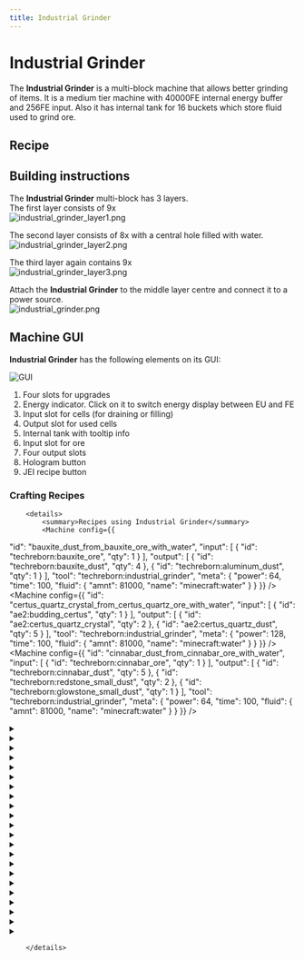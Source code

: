 ```yaml
---
title: Industrial Grinder
---
```


<ItemImage file="industrial_grinder" alt="Industrial Grinder" size="200" />

# Industrial Grinder

The **Industrial Grinder** is a multi-block machine that allows better grinding of items. It is a medium tier machine with 40000FE internal energy buffer and 256FE input. Also it has internal tank for 16 buckets which store fluid used to grind ore.

## Recipe

<CraftingTable recipe="input techreborn:industrial_electrolyzer techreborn:advanced_circuit techreborn:grinder input techreborn:diamond_grinding_head techreborn:diamond_grinding_head techreborn:diamond_grinding_head input techreborn:advanced_circuit techreborn:advanced_machine_block techreborn:advanced_circuit output techreborn:industrial_grinder"/>

## Building instructions

The **Industrial Grinder** multi-block has 3 layers.  
The first layer consists of 9x <McItem slug="techreborn:standard_machine_casing" inline={true}/>  
<img src="/img/blocks/industrial_grinder_layer1.png" alt="industrial_grinder_layer1.png"/>

The second layer consists of 8x <McItem slug="techreborn:advanced_machine_casing" inline={true}/> with a central hole filled with water.  
<img src="/img/blocks/industrial_grinder_layer2.png" alt="industrial_grinder_layer2.png"/>

The third layer again contains 9x <McItem slug="techreborn:standard_machine_casing" inline={true}/>  
<img src="/img/blocks/industrial_grinder_layer3.png" alt="industrial_grinder_layer3.png"/>

Attach the **Industrial Grinder** to the middle layer centre and connect it to a power source.  
<img src="/img/blocks/industrial_grinder.png" alt="industrial_grinder.png"/>

## Machine GUI

**Industrial Grinder** has the following elements on its GUI:

![GUI](/img/blocks/guiindustrialgrinder.png)

1. Four slots for upgrades  
2. Energy indicator. Click on it to switch energy display between EU and FE  
3. Input slot for cells (for draining or filling)  
4. Output slot for used cells  
5. Internal tank with tooltip info  
6. Input slot for ore  
7. Four output slots  
8. Hologram button  
9. JEI recipe button


### Crafting Recipes
		<details>
			<summary>Recipes using Industrial Grinder</summary>
			<Machine config={{
  "id": "bauxite_dust_from_bauxite_ore_with_water",
  "input": [
    {
      "id": "techreborn:bauxite_ore",
      "qty": 1
    }
  ],
  "output": [
    {
      "id": "techreborn:bauxite_dust",
      "qty": 4
    },
    {
      "id": "techreborn:aluminum_dust",
      "qty": 1
    }
  ],
  "tool": "techreborn:industrial_grinder",
  "meta": {
    "power": 64,
    "time": 100,
    "fluid": {
      "amnt": 81000,
      "name": "minecraft:water"
    }
  }
}} />
<Machine config={{
  "id": "certus_quartz_crystal_from_certus_quartz_ore_with_water",
  "input": [
    {
      "id": "ae2:budding_certus",
      "qty": 1
    }
  ],
  "output": [
    {
      "id": "ae2:certus_quartz_crystal",
      "qty": 2
    },
    {
      "id": "ae2:certus_quartz_dust",
      "qty": 5
    }
  ],
  "tool": "techreborn:industrial_grinder",
  "meta": {
    "power": 128,
    "time": 100,
    "fluid": {
      "amnt": 81000,
      "name": "minecraft:water"
    }
  }
}} />
<Machine config={{
  "id": "cinnabar_dust_from_cinnabar_ore_with_water",
  "input": [
    {
      "id": "techreborn:cinnabar_ore",
      "qty": 1
    }
  ],
  "output": [
    {
      "id": "techreborn:cinnabar_dust",
      "qty": 5
    },
    {
      "id": "techreborn:redstone_small_dust",
      "qty": 2
    },
    {
      "id": "techreborn:glowstone_small_dust",
      "qty": 1
    }
  ],
  "tool": "techreborn:industrial_grinder",
  "meta": {
    "power": 64,
    "time": 100,
    "fluid": {
      "amnt": 81000,
      "name": "minecraft:water"
    }
  }
}} />
<details>
				<summary><McItem slug="minecraft:coal" /></summary>
				<Machine config={{
  "id": "coal_from_coal_ore_with_mercury",
  "input": [
    {
      "id": "minecraft:coal_ore",
      "qty": 1
    }
  ],
  "output": [
    {
      "id": "minecraft:coal",
      "qty": 4
    }
  ],
  "tool": "techreborn:industrial_grinder",
  "meta": {
    "power": 64,
    "time": 100,
    "fluid": {
      "amnt": 81000,
      "name": "techreborn:mercury"
    }
  }
}} />
<Machine config={{
  "id": "coal_from_coal_ore_with_water",
  "input": [
    {
      "id": "minecraft:coal_ore",
      "qty": 1
    }
  ],
  "output": [
    {
      "id": "minecraft:coal",
      "qty": 3
    }
  ],
  "tool": "techreborn:industrial_grinder",
  "meta": {
    "power": 64,
    "time": 100,
    "fluid": {
      "amnt": 81000,
      "name": "minecraft:water"
    }
  }
}} />
				</details>
<details>
				<summary><McItem slug="techreborn:diamond_dust" /></summary>
				<Machine config={{
  "id": "diamond_dust_from_axe_with_mercury",
  "input": [
    {
      "id": "minecraft:diamond_axe",
      "qty": 1
    }
  ],
  "output": [
    {
      "id": "techreborn:diamond_dust",
      "qty": 1
    },
    {
      "id": "techreborn:diamond_small_dust",
      "qty": 3
    },
    {
      "id": "techreborn:saw_small_dust",
      "qty": 1
    }
  ],
  "tool": "techreborn:industrial_grinder",
  "meta": {
    "power": 128,
    "time": 140,
    "fluid": {
      "amnt": 40500,
      "name": "techreborn:mercury"
    }
  }
}} />
<Machine config={{
  "id": "diamond_dust_from_boots_with_mercury",
  "input": [
    {
      "id": "minecraft:diamond_boots",
      "qty": 1
    }
  ],
  "output": [
    {
      "id": "techreborn:diamond_dust",
      "qty": 3
    },
    {
      "id": "techreborn:diamond_small_dust",
      "qty": 1
    }
  ],
  "tool": "techreborn:industrial_grinder",
  "meta": {
    "power": 128,
    "time": 140,
    "fluid": {
      "amnt": 81000,
      "name": "techreborn:mercury"
    }
  }
}} />
<Machine config={{
  "id": "diamond_dust_from_boots_with_water",
  "input": [
    {
      "id": "minecraft:diamond_boots",
      "qty": 1
    }
  ],
  "output": [
    {
      "id": "techreborn:diamond_dust",
      "qty": 1
    },
    {
      "id": "techreborn:diamond_small_dust",
      "qty": 2
    }
  ],
  "tool": "techreborn:industrial_grinder",
  "meta": {
    "power": 128,
    "time": 140,
    "fluid": {
      "amnt": 81000,
      "name": "minecraft:water"
    }
  }
}} />
<Machine config={{
  "id": "diamond_dust_from_chestplate_with_mercury",
  "input": [
    {
      "id": "minecraft:diamond_chestplate",
      "qty": 1
    }
  ],
  "output": [
    {
      "id": "techreborn:diamond_dust",
      "qty": 6
    },
    {
      "id": "techreborn:diamond_small_dust",
      "qty": 1
    }
  ],
  "tool": "techreborn:industrial_grinder",
  "meta": {
    "power": 128,
    "time": 140,
    "fluid": {
      "amnt": 81000,
      "name": "techreborn:mercury"
    }
  }
}} />
<Machine config={{
  "id": "diamond_dust_from_chestplate_with_water",
  "input": [
    {
      "id": "minecraft:diamond_chestplate",
      "qty": 1
    }
  ],
  "output": [
    {
      "id": "techreborn:diamond_dust",
      "qty": 4
    },
    {
      "id": "techreborn:diamond_small_dust",
      "qty": 2
    }
  ],
  "tool": "techreborn:industrial_grinder",
  "meta": {
    "power": 128,
    "time": 140,
    "fluid": {
      "amnt": 81000,
      "name": "minecraft:water"
    }
  }
}} />
<Machine config={{
  "id": "diamond_dust_from_heart_of_the_sea_with_mercury",
  "input": [
    {
      "id": "minecraft:heart_of_the_sea",
      "qty": 1
    }
  ],
  "output": [
    {
      "id": "techreborn:diamond_dust",
      "qty": 2
    },
    {
      "id": "techreborn:titanium_dust",
      "qty": 2
    },
    {
      "id": "techreborn:platinum_dust",
      "qty": 1
    },
    {
      "id": "techreborn:raw_iridium",
      "qty": 1
    }
  ],
  "tool": "techreborn:industrial_grinder",
  "meta": {
    "power": 64,
    "time": 100,
    "fluid": {
      "amnt": 81000,
      "name": "techreborn:mercury"
    }
  }
}} />
<Machine config={{
  "id": "diamond_dust_from_helmet_with_mercury",
  "input": [
    {
      "id": "minecraft:diamond_helmet",
      "qty": 1
    }
  ],
  "output": [
    {
      "id": "techreborn:diamond_dust",
      "qty": 4
    },
    {
      "id": "techreborn:diamond_small_dust",
      "qty": 1
    }
  ],
  "tool": "techreborn:industrial_grinder",
  "meta": {
    "power": 128,
    "time": 140,
    "fluid": {
      "amnt": 81000,
      "name": "techreborn:mercury"
    }
  }
}} />
<Machine config={{
  "id": "diamond_dust_from_helmet_with_water",
  "input": [
    {
      "id": "minecraft:diamond_helmet",
      "qty": 1
    }
  ],
  "output": [
    {
      "id": "techreborn:diamond_dust",
      "qty": 2
    },
    {
      "id": "techreborn:diamond_small_dust",
      "qty": 2
    }
  ],
  "tool": "techreborn:industrial_grinder",
  "meta": {
    "power": 128,
    "time": 140,
    "fluid": {
      "amnt": 81000,
      "name": "minecraft:water"
    }
  }
}} />
<Machine config={{
  "id": "diamond_dust_from_hoe_with_mercury",
  "input": [
    {
      "id": "minecraft:diamond_hoe",
      "qty": 1
    }
  ],
  "output": [
    {
      "id": "techreborn:diamond_dust",
      "qty": 1
    },
    {
      "id": "techreborn:diamond_small_dust",
      "qty": 1
    },
    {
      "id": "techreborn:saw_small_dust",
      "qty": 1
    }
  ],
  "tool": "techreborn:industrial_grinder",
  "meta": {
    "power": 128,
    "time": 140,
    "fluid": {
      "amnt": 40500,
      "name": "techreborn:mercury"
    }
  }
}} />
<Machine config={{
  "id": "diamond_dust_from_horse_armor_with_mercury",
  "input": [
    {
      "id": "minecraft:diamond_horse_armor",
      "qty": 1
    }
  ],
  "output": [
    {
      "id": "techreborn:diamond_dust",
      "qty": 5
    },
    {
      "id": "techreborn:diamond_small_dust",
      "qty": 1
    }
  ],
  "tool": "techreborn:industrial_grinder",
  "meta": {
    "power": 128,
    "time": 140,
    "fluid": {
      "amnt": 81000,
      "name": "techreborn:mercury"
    }
  }
}} />
<Machine config={{
  "id": "diamond_dust_from_horse_armor_with_water",
  "input": [
    {
      "id": "minecraft:diamond_horse_armor",
      "qty": 1
    }
  ],
  "output": [
    {
      "id": "techreborn:diamond_dust",
      "qty": 3
    },
    {
      "id": "techreborn:diamond_small_dust",
      "qty": 2
    }
  ],
  "tool": "techreborn:industrial_grinder",
  "meta": {
    "power": 128,
    "time": 140,
    "fluid": {
      "amnt": 81000,
      "name": "minecraft:water"
    }
  }
}} />
<Machine config={{
  "id": "diamond_dust_from_leggings_with_mercury",
  "input": [
    {
      "id": "minecraft:diamond_leggings",
      "qty": 1
    }
  ],
  "output": [
    {
      "id": "techreborn:diamond_dust",
      "qty": 5
    },
    {
      "id": "techreborn:diamond_small_dust",
      "qty": 1
    }
  ],
  "tool": "techreborn:industrial_grinder",
  "meta": {
    "power": 128,
    "time": 140,
    "fluid": {
      "amnt": 81000,
      "name": "techreborn:mercury"
    }
  }
}} />
<Machine config={{
  "id": "diamond_dust_from_leggings_with_water",
  "input": [
    {
      "id": "minecraft:diamond_leggings",
      "qty": 1
    }
  ],
  "output": [
    {
      "id": "techreborn:diamond_dust",
      "qty": 3
    },
    {
      "id": "techreborn:diamond_small_dust",
      "qty": 2
    }
  ],
  "tool": "techreborn:industrial_grinder",
  "meta": {
    "power": 128,
    "time": 140,
    "fluid": {
      "amnt": 81000,
      "name": "minecraft:water"
    }
  }
}} />
<Machine config={{
  "id": "diamond_dust_from_pickaxe_with_mercury",
  "input": [
    {
      "id": "minecraft:diamond_pickaxe",
      "qty": 1
    }
  ],
  "output": [
    {
      "id": "techreborn:diamond_dust",
      "qty": 1
    },
    {
      "id": "techreborn:diamond_small_dust",
      "qty": 3
    },
    {
      "id": "techreborn:saw_small_dust",
      "qty": 1
    }
  ],
  "tool": "techreborn:industrial_grinder",
  "meta": {
    "power": 128,
    "time": 140,
    "fluid": {
      "amnt": 40500,
      "name": "techreborn:mercury"
    }
  }
}} />
<Machine config={{
  "id": "diamond_dust_from_smithing_template_with_mercury",
  "input": [
    {
      "id": "techreborn:trim_templates",
      "qty": 1
    }
  ],
  "output": [
    {
      "id": "techreborn:diamond_dust",
      "qty": 3
    },
    {
      "id": "techreborn:diamond_small_dust",
      "qty": 2
    }
  ],
  "tool": "techreborn:industrial_grinder",
  "meta": {
    "power": 128,
    "time": 140,
    "fluid": {
      "amnt": 81000,
      "name": "techreborn:mercury"
    }
  }
}} />
<Machine config={{
  "id": "diamond_dust_from_smithing_template_with_water",
  "input": [
    {
      "id": "techreborn:trim_templates",
      "qty": 1
    }
  ],
  "output": [
    {
      "id": "techreborn:diamond_dust",
      "qty": 2
    },
    {
      "id": "techreborn:diamond_small_dust",
      "qty": 3
    }
  ],
  "tool": "techreborn:industrial_grinder",
  "meta": {
    "power": 128,
    "time": 140,
    "fluid": {
      "amnt": 81000,
      "name": "minecraft:water"
    }
  }
}} />
<Machine config={{
  "id": "diamond_dust_from_sword_with_mercury",
  "input": [
    {
      "id": "minecraft:diamond_sword",
      "qty": 1
    }
  ],
  "output": [
    {
      "id": "techreborn:diamond_dust",
      "qty": 1
    },
    {
      "id": "techreborn:diamond_small_dust",
      "qty": 1
    },
    {
      "id": "techreborn:saw_small_dust",
      "qty": 1
    }
  ],
  "tool": "techreborn:industrial_grinder",
  "meta": {
    "power": 128,
    "time": 140,
    "fluid": {
      "amnt": 40500,
      "name": "techreborn:mercury"
    }
  }
}} />
<Machine config={{
  "id": "diamond_dust_from_trim_template_with_mercury",
  "input": [
    {
      "id": "techreborn:template_template",
      "qty": 1
    }
  ],
  "output": [
    {
      "id": "techreborn:diamond_dust",
      "qty": 3
    },
    {
      "id": "techreborn:diamond_small_dust",
      "qty": 2
    }
  ],
  "tool": "techreborn:industrial_grinder",
  "meta": {
    "power": 128,
    "time": 140,
    "fluid": {
      "amnt": 81000,
      "name": "techreborn:mercury"
    }
  }
}} />
<Machine config={{
  "id": "diamond_dust_from_trim_template_with_water",
  "input": [
    {
      "id": "techreborn:template_template",
      "qty": 1
    }
  ],
  "output": [
    {
      "id": "techreborn:diamond_dust",
      "qty": 2
    },
    {
      "id": "techreborn:diamond_small_dust",
      "qty": 3
    }
  ],
  "tool": "techreborn:industrial_grinder",
  "meta": {
    "power": 128,
    "time": 140,
    "fluid": {
      "amnt": 81000,
      "name": "minecraft:water"
    }
  }
}} />
				</details>
<details>
				<summary><McItem slug="minecraft:diamond" /></summary>
				<Machine config={{
  "id": "diamond_from_diamond_ore_with_mercury",
  "input": [
    {
      "id": "minecraft:diamond_ore",
      "qty": 1
    }
  ],
  "output": [
    {
      "id": "minecraft:diamond",
      "qty": 2
    },
    {
      "id": "techreborn:diamond_small_dust",
      "qty": 3
    }
  ],
  "tool": "techreborn:industrial_grinder",
  "meta": {
    "power": 64,
    "time": 100,
    "fluid": {
      "amnt": 81000,
      "name": "techreborn:mercury"
    }
  }
}} />
<Machine config={{
  "id": "diamond_from_diamond_ore_with_water",
  "input": [
    {
      "id": "minecraft:diamond_ore",
      "qty": 1
    }
  ],
  "output": [
    {
      "id": "minecraft:diamond",
      "qty": 1
    },
    {
      "id": "techreborn:diamond_small_dust",
      "qty": 6
    },
    {
      "id": "techreborn:coal_dust",
      "qty": 1
    }
  ],
  "tool": "techreborn:industrial_grinder",
  "meta": {
    "power": 64,
    "time": 100,
    "fluid": {
      "amnt": 81000,
      "name": "minecraft:water"
    }
  }
}} />
				</details>
<details>
				<summary><McItem slug="techreborn:diamond_small_dust" /></summary>
				<Machine config={{
  "id": "diamond_small_dust_from_axe_with_water",
  "input": [
    {
      "id": "minecraft:diamond_axe",
      "qty": 1
    }
  ],
  "output": [
    {
      "id": "techreborn:diamond_small_dust",
      "qty": 3
    },
    {
      "id": "techreborn:saw_small_dust",
      "qty": 1
    }
  ],
  "tool": "techreborn:industrial_grinder",
  "meta": {
    "power": 128,
    "time": 140,
    "fluid": {
      "amnt": 40500,
      "name": "minecraft:water"
    }
  }
}} />
<Machine config={{
  "id": "diamond_small_dust_from_heart_of_the_sea_with_water",
  "input": [
    {
      "id": "minecraft:heart_of_the_sea",
      "qty": 1
    }
  ],
  "output": [
    {
      "id": "techreborn:diamond_small_dust",
      "qty": 3
    },
    {
      "id": "techreborn:titanium_small_dust",
      "qty": 3
    },
    {
      "id": "techreborn:platinum_small_dust",
      "qty": 2
    },
    {
      "id": "techreborn:iridium_nugget",
      "qty": 3
    }
  ],
  "tool": "techreborn:industrial_grinder",
  "meta": {
    "power": 64,
    "time": 100,
    "fluid": {
      "amnt": 81000,
      "name": "minecraft:water"
    }
  }
}} />
<Machine config={{
  "id": "diamond_small_dust_from_hoe_with_water",
  "input": [
    {
      "id": "minecraft:diamond_hoe",
      "qty": 1
    }
  ],
  "output": [
    {
      "id": "techreborn:diamond_small_dust",
      "qty": 2
    },
    {
      "id": "techreborn:saw_small_dust",
      "qty": 1
    }
  ],
  "tool": "techreborn:industrial_grinder",
  "meta": {
    "power": 128,
    "time": 140,
    "fluid": {
      "amnt": 40500,
      "name": "minecraft:water"
    }
  }
}} />
<Machine config={{
  "id": "diamond_small_dust_from_pickaxe_with_water",
  "input": [
    {
      "id": "minecraft:diamond_pickaxe",
      "qty": 1
    }
  ],
  "output": [
    {
      "id": "techreborn:diamond_small_dust",
      "qty": 3
    },
    {
      "id": "techreborn:saw_small_dust",
      "qty": 1
    }
  ],
  "tool": "techreborn:industrial_grinder",
  "meta": {
    "power": 128,
    "time": 140,
    "fluid": {
      "amnt": 40500,
      "name": "minecraft:water"
    }
  }
}} />
<Machine config={{
  "id": "diamond_small_dust_from_shovel_with_mercury",
  "input": [
    {
      "id": "minecraft:diamond_shovel",
      "qty": 1
    }
  ],
  "output": [
    {
      "id": "techreborn:diamond_small_dust",
      "qty": 2
    },
    {
      "id": "techreborn:saw_small_dust",
      "qty": 1
    }
  ],
  "tool": "techreborn:industrial_grinder",
  "meta": {
    "power": 128,
    "time": 140,
    "fluid": {
      "amnt": 40500,
      "name": "techreborn:mercury"
    }
  }
}} />
<Machine config={{
  "id": "diamond_small_dust_from_shovel_with_water",
  "input": [
    {
      "id": "minecraft:diamond_shovel",
      "qty": 1
    }
  ],
  "output": [
    {
      "id": "techreborn:diamond_small_dust",
      "qty": 1
    },
    {
      "id": "techreborn:saw_small_dust",
      "qty": 1
    }
  ],
  "tool": "techreborn:industrial_grinder",
  "meta": {
    "power": 128,
    "time": 140,
    "fluid": {
      "amnt": 40500,
      "name": "minecraft:water"
    }
  }
}} />
<Machine config={{
  "id": "diamond_small_dust_from_sword_with_water",
  "input": [
    {
      "id": "minecraft:diamond_sword",
      "qty": 1
    }
  ],
  "output": [
    {
      "id": "techreborn:diamond_small_dust",
      "qty": 2
    },
    {
      "id": "techreborn:saw_small_dust",
      "qty": 1
    }
  ],
  "tool": "techreborn:industrial_grinder",
  "meta": {
    "power": 128,
    "time": 140,
    "fluid": {
      "amnt": 40500,
      "name": "minecraft:water"
    }
  }
}} />
				</details>
<details>
				<summary><McItem slug="minecraft:emerald" /></summary>
				<Machine config={{
  "id": "emerald_from_emerald_ore_with_mercury",
  "input": [
    {
      "id": "minecraft:emerald_ore",
      "qty": 1
    }
  ],
  "output": [
    {
      "id": "minecraft:emerald",
      "qty": 2
    },
    {
      "id": "techreborn:emerald_small_dust",
      "qty": 3
    }
  ],
  "tool": "techreborn:industrial_grinder",
  "meta": {
    "power": 64,
    "time": 100,
    "fluid": {
      "amnt": 81000,
      "name": "techreborn:mercury"
    }
  }
}} />
<Machine config={{
  "id": "emerald_from_emerald_ore_with_water",
  "input": [
    {
      "id": "minecraft:emerald_ore",
      "qty": 1
    }
  ],
  "output": [
    {
      "id": "minecraft:emerald",
      "qty": 1
    },
    {
      "id": "techreborn:emerald_small_dust",
      "qty": 6
    }
  ],
  "tool": "techreborn:industrial_grinder",
  "meta": {
    "power": 64,
    "time": 100,
    "fluid": {
      "amnt": 81000,
      "name": "minecraft:water"
    }
  }
}} />
				</details>
<details>
				<summary><McItem slug="techreborn:endstone_dust" /></summary>
				<Machine config={{
  "id": "endstone_dust_from_end_stone_bricks_with_water",
  "input": [
    {
      "id": "minecraft:end_stone_bricks",
      "qty": 1
    }
  ],
  "output": [
    {
      "id": "techreborn:endstone_dust",
      "qty": 4
    }
  ],
  "tool": "techreborn:industrial_grinder",
  "meta": {
    "power": 64,
    "time": 100,
    "fluid": {
      "amnt": 81000,
      "name": "minecraft:water"
    }
  }
}} />
<Machine config={{
  "id": "endstone_dust_from_end_stone_with_water",
  "input": [
    {
      "id": "minecraft:end_stone",
      "qty": 1
    }
  ],
  "output": [
    {
      "id": "techreborn:endstone_dust",
      "qty": 2
    }
  ],
  "tool": "techreborn:industrial_grinder",
  "meta": {
    "power": 64,
    "time": 100,
    "fluid": {
      "amnt": 81000,
      "name": "minecraft:water"
    }
  }
}} />
				</details>
<details>
				<summary><McItem slug="techreborn:galena_dust" /></summary>
				<Machine config={{
  "id": "galena_dust_from_galena_ore_with_mercury",
  "input": [
    {
      "id": "techreborn:galena_ore",
      "qty": 1
    }
  ],
  "output": [
    {
      "id": "techreborn:galena_dust",
      "qty": 2
    },
    {
      "id": "techreborn:sulfur_dust",
      "qty": 1
    },
    {
      "id": "techreborn:raw_silver",
      "qty": 1
    }
  ],
  "tool": "techreborn:industrial_grinder",
  "meta": {
    "power": 64,
    "time": 100,
    "fluid": {
      "amnt": 81000,
      "name": "techreborn:mercury"
    }
  }
}} />
<Machine config={{
  "id": "galena_dust_from_galena_ore_with_water",
  "input": [
    {
      "id": "techreborn:galena_ore",
      "qty": 1
    }
  ],
  "output": [
    {
      "id": "techreborn:galena_dust",
      "qty": 2
    },
    {
      "id": "techreborn:sulfur_dust",
      "qty": 1
    }
  ],
  "tool": "techreborn:industrial_grinder",
  "meta": {
    "power": 64,
    "time": 100,
    "fluid": {
      "amnt": 81000,
      "name": "minecraft:water"
    }
  }
}} />
				</details>
<Machine config={{
  "id": "lapis_lazuli_from_lapis_ore_with_water",
  "input": [
    {
      "id": "minecraft:block_of_lapis_lazuli",
      "qty": 1
    }
  ],
  "output": [
    {
      "id": "minecraft:lapis_lazuli",
      "qty": 12
    },
    {
      "id": "techreborn:lazurite_dust",
      "qty": 3
    }
  ],
  "tool": "techreborn:industrial_grinder",
  "meta": {
    "power": 64,
    "time": 100,
    "fluid": {
      "amnt": 81000,
      "name": "minecraft:water"
    }
  }
}} />
<Machine config={{
  "id": "netherite_nugget_from_netherite_ingot_with_lava",
  "input": [
    {
      "id": "minecraft:netherite_ingot",
      "qty": 1
    }
  ],
  "output": [
    {
      "id": "techreborn:netherite_nugget",
      "qty": 9
    }
  ],
  "tool": "techreborn:industrial_grinder",
  "meta": {
    "power": 64,
    "time": 100,
    "fluid": {
      "amnt": 81000,
      "name": "minecraft:lava"
    }
  }
}} />
<details>
				<summary><McItem slug="minecraft:netherite_scrap" /></summary>
				<Machine config={{
  "id": "netherite_scrap_from_ancient_debris_with_mercury",
  "input": [
    {
      "id": "minecraft:ancient_debris",
      "qty": 1
    }
  ],
  "output": [
    {
      "id": "minecraft:netherite_scrap",
      "qty": 3
    },
    {
      "id": "minecraft:gold_nugget",
      "qty": 3
    }
  ],
  "tool": "techreborn:industrial_grinder",
  "meta": {
    "power": 64,
    "time": 100,
    "fluid": {
      "amnt": 81000,
      "name": "techreborn:mercury"
    }
  }
}} />
<Machine config={{
  "id": "netherite_scrap_from_ancient_debris_with_water",
  "input": [
    {
      "id": "minecraft:ancient_debris",
      "qty": 1
    }
  ],
  "output": [
    {
      "id": "minecraft:netherite_scrap",
      "qty": 2
    },
    {
      "id": "minecraft:gold_nugget",
      "qty": 5
    }
  ],
  "tool": "techreborn:industrial_grinder",
  "meta": {
    "power": 64,
    "time": 100,
    "fluid": {
      "amnt": 81000,
      "name": "minecraft:water"
    }
  }
}} />
				</details>
<details>
				<summary><McItem slug="techreborn:netherrack_dust" /></summary>
				<Machine config={{
  "id": "netherrack_dust_from_netherrack_with_mercury",
  "input": [
    {
      "id": "minecraft:netherrack",
      "qty": 8
    }
  ],
  "output": [
    {
      "id": "techreborn:netherrack_dust",
      "qty": 8
    },
    {
      "id": "minecraft:gold_nugget",
      "qty": 1
    }
  ],
  "tool": "techreborn:industrial_grinder",
  "meta": {
    "power": 64,
    "time": 100,
    "fluid": {
      "amnt": 81000,
      "name": "techreborn:mercury"
    }
  }
}} />
<Machine config={{
  "id": "netherrack_dust_from_netherrack_with_water",
  "input": [
    {
      "id": "minecraft:netherrack",
      "qty": 16
    }
  ],
  "output": [
    {
      "id": "techreborn:netherrack_dust",
      "qty": 16
    },
    {
      "id": "minecraft:gold_nugget",
      "qty": 1
    }
  ],
  "tool": "techreborn:industrial_grinder",
  "meta": {
    "power": 64,
    "time": 100,
    "fluid": {
      "amnt": 81000,
      "name": "minecraft:water"
    }
  }
}} />
				</details>
<details>
				<summary><McItem slug="techreborn:obsidian_dust" /></summary>
				<Machine config={{
  "id": "obsidian_dust_from_ender_chest_with_mercury",
  "input": [
    {
      "id": "minecraft:ender_chest",
      "qty": 1
    }
  ],
  "output": [
    {
      "id": "techreborn:obsidian_dust",
      "qty": 7
    },
    {
      "id": "techreborn:ender_eye_dust",
      "qty": 1
    }
  ],
  "tool": "techreborn:industrial_grinder",
  "meta": {
    "power": 64,
    "time": 100,
    "fluid": {
      "amnt": 81000,
      "name": "techreborn:mercury"
    }
  }
}} />
<Machine config={{
  "id": "obsidian_dust_from_ender_chest_with_water",
  "input": [
    {
      "id": "minecraft:ender_chest",
      "qty": 1
    }
  ],
  "output": [
    {
      "id": "techreborn:obsidian_dust",
      "qty": 4
    },
    {
      "id": "techreborn:ender_eye_small_dust",
      "qty": 2
    }
  ],
  "tool": "techreborn:industrial_grinder",
  "meta": {
    "power": 64,
    "time": 100,
    "fluid": {
      "amnt": 81000,
      "name": "minecraft:water"
    }
  }
}} />
<Machine config={{
  "id": "obsidian_dust_from_magma_block_with_water",
  "input": [
    {
      "id": "minecraft:magma_block",
      "qty": 5
    }
  ],
  "output": [
    {
      "id": "techreborn:obsidian_dust",
      "qty": 4
    },
    {
      "id": "minecraft:magma_cream",
      "qty": 1
    }
  ],
  "tool": "techreborn:industrial_grinder",
  "meta": {
    "power": 64,
    "time": 250,
    "fluid": {
      "amnt": 162000,
      "name": "minecraft:water"
    }
  }
}} />
				</details>
<details>
				<summary><McItem slug="techreborn:peridot_dust" /></summary>
				<Machine config={{
  "id": "peridot_dust_from_axe_with_mercury",
  "input": [
    {
      "id": "techreborn:peridot_axe",
      "qty": 1
    }
  ],
  "output": [
    {
      "id": "techreborn:peridot_dust",
      "qty": 1
    },
    {
      "id": "techreborn:peridot_small_dust",
      "qty": 3
    },
    {
      "id": "techreborn:saw_small_dust",
      "qty": 1
    }
  ],
  "tool": "techreborn:industrial_grinder",
  "meta": {
    "power": 128,
    "time": 140,
    "fluid": {
      "amnt": 40500,
      "name": "techreborn:mercury"
    }
  }
}} />
<Machine config={{
  "id": "peridot_dust_from_boots_with_mercury",
  "input": [
    {
      "id": "techreborn:peridot_boots",
      "qty": 1
    }
  ],
  "output": [
    {
      "id": "techreborn:peridot_dust",
      "qty": 3
    },
    {
      "id": "techreborn:peridot_small_dust",
      "qty": 1
    }
  ],
  "tool": "techreborn:industrial_grinder",
  "meta": {
    "power": 128,
    "time": 140,
    "fluid": {
      "amnt": 81000,
      "name": "techreborn:mercury"
    }
  }
}} />
<Machine config={{
  "id": "peridot_dust_from_boots_with_water",
  "input": [
    {
      "id": "techreborn:peridot_boots",
      "qty": 1
    }
  ],
  "output": [
    {
      "id": "techreborn:peridot_dust",
      "qty": 1
    },
    {
      "id": "techreborn:peridot_small_dust",
      "qty": 2
    }
  ],
  "tool": "techreborn:industrial_grinder",
  "meta": {
    "power": 128,
    "time": 140,
    "fluid": {
      "amnt": 81000,
      "name": "minecraft:water"
    }
  }
}} />
<Machine config={{
  "id": "peridot_dust_from_chestplate_with_mercury",
  "input": [
    {
      "id": "techreborn:peridot_chestplate",
      "qty": 1
    }
  ],
  "output": [
    {
      "id": "techreborn:peridot_dust",
      "qty": 6
    },
    {
      "id": "techreborn:peridot_small_dust",
      "qty": 1
    }
  ],
  "tool": "techreborn:industrial_grinder",
  "meta": {
    "power": 128,
    "time": 140,
    "fluid": {
      "amnt": 81000,
      "name": "techreborn:mercury"
    }
  }
}} />
<Machine config={{
  "id": "peridot_dust_from_chestplate_with_water",
  "input": [
    {
      "id": "techreborn:peridot_chestplate",
      "qty": 1
    }
  ],
  "output": [
    {
      "id": "techreborn:peridot_dust",
      "qty": 4
    },
    {
      "id": "techreborn:peridot_small_dust",
      "qty": 2
    }
  ],
  "tool": "techreborn:industrial_grinder",
  "meta": {
    "power": 128,
    "time": 140,
    "fluid": {
      "amnt": 81000,
      "name": "minecraft:water"
    }
  }
}} />
<Machine config={{
  "id": "peridot_dust_from_helmet_with_mercury",
  "input": [
    {
      "id": "techreborn:peridot_helmet",
      "qty": 1
    }
  ],
  "output": [
    {
      "id": "techreborn:peridot_dust",
      "qty": 4
    },
    {
      "id": "techreborn:peridot_small_dust",
      "qty": 1
    }
  ],
  "tool": "techreborn:industrial_grinder",
  "meta": {
    "power": 128,
    "time": 140,
    "fluid": {
      "amnt": 81000,
      "name": "techreborn:mercury"
    }
  }
}} />
<Machine config={{
  "id": "peridot_dust_from_helmet_with_water",
  "input": [
    {
      "id": "techreborn:peridot_helmet",
      "qty": 1
    }
  ],
  "output": [
    {
      "id": "techreborn:peridot_dust",
      "qty": 2
    },
    {
      "id": "techreborn:peridot_small_dust",
      "qty": 2
    }
  ],
  "tool": "techreborn:industrial_grinder",
  "meta": {
    "power": 128,
    "time": 140,
    "fluid": {
      "amnt": 81000,
      "name": "minecraft:water"
    }
  }
}} />
<Machine config={{
  "id": "peridot_dust_from_hoe_with_mercury",
  "input": [
    {
      "id": "techreborn:peridot_hoe",
      "qty": 1
    }
  ],
  "output": [
    {
      "id": "techreborn:peridot_dust",
      "qty": 1
    },
    {
      "id": "techreborn:peridot_small_dust",
      "qty": 1
    },
    {
      "id": "techreborn:saw_small_dust",
      "qty": 1
    }
  ],
  "tool": "techreborn:industrial_grinder",
  "meta": {
    "power": 128,
    "time": 140,
    "fluid": {
      "amnt": 40500,
      "name": "techreborn:mercury"
    }
  }
}} />
<Machine config={{
  "id": "peridot_dust_from_leggings_with_mercury",
  "input": [
    {
      "id": "techreborn:peridot_leggings",
      "qty": 1
    }
  ],
  "output": [
    {
      "id": "techreborn:peridot_dust",
      "qty": 5
    },
    {
      "id": "techreborn:peridot_small_dust",
      "qty": 1
    }
  ],
  "tool": "techreborn:industrial_grinder",
  "meta": {
    "power": 128,
    "time": 140,
    "fluid": {
      "amnt": 81000,
      "name": "techreborn:mercury"
    }
  }
}} />
<Machine config={{
  "id": "peridot_dust_from_leggings_with_water",
  "input": [
    {
      "id": "techreborn:peridot_leggings",
      "qty": 1
    }
  ],
  "output": [
    {
      "id": "techreborn:peridot_dust",
      "qty": 3
    },
    {
      "id": "techreborn:peridot_small_dust",
      "qty": 2
    }
  ],
  "tool": "techreborn:industrial_grinder",
  "meta": {
    "power": 128,
    "time": 140,
    "fluid": {
      "amnt": 81000,
      "name": "minecraft:water"
    }
  }
}} />
<Machine config={{
  "id": "peridot_dust_from_pickaxe_with_mercury",
  "input": [
    {
      "id": "techreborn:peridot_pickaxe",
      "qty": 1
    }
  ],
  "output": [
    {
      "id": "techreborn:peridot_dust",
      "qty": 1
    },
    {
      "id": "techreborn:peridot_small_dust",
      "qty": 3
    },
    {
      "id": "techreborn:saw_small_dust",
      "qty": 1
    }
  ],
  "tool": "techreborn:industrial_grinder",
  "meta": {
    "power": 128,
    "time": 140,
    "fluid": {
      "amnt": 40500,
      "name": "techreborn:mercury"
    }
  }
}} />
<Machine config={{
  "id": "peridot_dust_from_sword_with_mercury",
  "input": [
    {
      "id": "techreborn:peridot_sword",
      "qty": 1
    }
  ],
  "output": [
    {
      "id": "techreborn:peridot_dust",
      "qty": 1
    },
    {
      "id": "techreborn:peridot_small_dust",
      "qty": 1
    },
    {
      "id": "techreborn:saw_small_dust",
      "qty": 1
    }
  ],
  "tool": "techreborn:industrial_grinder",
  "meta": {
    "power": 128,
    "time": 140,
    "fluid": {
      "amnt": 40500,
      "name": "techreborn:mercury"
    }
  }
}} />
				</details>
<Machine config={{
  "id": "peridot_gem_from_peridot_ore_with_water",
  "input": [
    {
      "id": "techreborn:peridot_ore",
      "qty": 1
    }
  ],
  "output": [
    {
      "id": "techreborn:peridot_gem",
      "qty": 1
    },
    {
      "id": "techreborn:peridot_small_dust",
      "qty": 6
    },
    {
      "id": "techreborn:emerald_small_dust",
      "qty": 2
    }
  ],
  "tool": "techreborn:industrial_grinder",
  "meta": {
    "power": 64,
    "time": 100,
    "fluid": {
      "amnt": 81000,
      "name": "minecraft:water"
    }
  }
}} />
<details>
				<summary><McItem slug="techreborn:peridot_small_dust" /></summary>
				<Machine config={{
  "id": "peridot_small_dust_from_axe_with_water",
  "input": [
    {
      "id": "techreborn:peridot_axe",
      "qty": 1
    }
  ],
  "output": [
    {
      "id": "techreborn:peridot_small_dust",
      "qty": 3
    },
    {
      "id": "techreborn:saw_small_dust",
      "qty": 1
    }
  ],
  "tool": "techreborn:industrial_grinder",
  "meta": {
    "power": 128,
    "time": 140,
    "fluid": {
      "amnt": 40500,
      "name": "minecraft:water"
    }
  }
}} />
<Machine config={{
  "id": "peridot_small_dust_from_hoe_with_water",
  "input": [
    {
      "id": "techreborn:peridot_hoe",
      "qty": 1
    }
  ],
  "output": [
    {
      "id": "techreborn:peridot_small_dust",
      "qty": 2
    },
    {
      "id": "techreborn:saw_small_dust",
      "qty": 1
    }
  ],
  "tool": "techreborn:industrial_grinder",
  "meta": {
    "power": 128,
    "time": 140,
    "fluid": {
      "amnt": 40500,
      "name": "minecraft:water"
    }
  }
}} />
<Machine config={{
  "id": "peridot_small_dust_from_pickaxe_with_water",
  "input": [
    {
      "id": "techreborn:peridot_pickaxe",
      "qty": 1
    }
  ],
  "output": [
    {
      "id": "techreborn:peridot_small_dust",
      "qty": 3
    },
    {
      "id": "techreborn:saw_small_dust",
      "qty": 1
    }
  ],
  "tool": "techreborn:industrial_grinder",
  "meta": {
    "power": 128,
    "time": 140,
    "fluid": {
      "amnt": 40500,
      "name": "minecraft:water"
    }
  }
}} />
<Machine config={{
  "id": "peridot_small_dust_from_shovel_with_mercury",
  "input": [
    {
      "id": "techreborn:peridot_spade",
      "qty": 1
    }
  ],
  "output": [
    {
      "id": "techreborn:peridot_small_dust",
      "qty": 2
    },
    {
      "id": "techreborn:saw_small_dust",
      "qty": 1
    }
  ],
  "tool": "techreborn:industrial_grinder",
  "meta": {
    "power": 128,
    "time": 140,
    "fluid": {
      "amnt": 40500,
      "name": "techreborn:mercury"
    }
  }
}} />
<Machine config={{
  "id": "peridot_small_dust_from_shovel_with_water",
  "input": [
    {
      "id": "techreborn:peridot_spade",
      "qty": 1
    }
  ],
  "output": [
    {
      "id": "techreborn:peridot_small_dust",
      "qty": 1
    },
    {
      "id": "techreborn:saw_small_dust",
      "qty": 1
    }
  ],
  "tool": "techreborn:industrial_grinder",
  "meta": {
    "power": 128,
    "time": 140,
    "fluid": {
      "amnt": 40500,
      "name": "minecraft:water"
    }
  }
}} />
<Machine config={{
  "id": "peridot_small_dust_from_sword_with_water",
  "input": [
    {
      "id": "techreborn:peridot_sword",
      "qty": 1
    }
  ],
  "output": [
    {
      "id": "techreborn:peridot_small_dust",
      "qty": 2
    },
    {
      "id": "techreborn:saw_small_dust",
      "qty": 1
    }
  ],
  "tool": "techreborn:industrial_grinder",
  "meta": {
    "power": 128,
    "time": 140,
    "fluid": {
      "amnt": 40500,
      "name": "minecraft:water"
    }
  }
}} />
				</details>
<details>
				<summary><McItem slug="techreborn:platinum_dust" /></summary>
				<Machine config={{
  "id": "platinum_dust_from_sheldonite_ore_with_mercury",
  "input": [
    {
      "id": "techreborn:sheldonite_ore",
      "qty": 1
    }
  ],
  "output": [
    {
      "id": "techreborn:platinum_dust",
      "qty": 3
    },
    {
      "id": "techreborn:nickel_dust",
      "qty": 1
    },
    {
      "id": "techreborn:iridium_nugget",
      "qty": 2
    }
  ],
  "tool": "techreborn:industrial_grinder",
  "meta": {
    "power": 64,
    "time": 100,
    "fluid": {
      "amnt": 81000,
      "name": "techreborn:mercury"
    }
  }
}} />
<Machine config={{
  "id": "platinum_dust_from_sheldonite_ore_with_water",
  "input": [
    {
      "id": "techreborn:sheldonite_ore",
      "qty": 1
    }
  ],
  "output": [
    {
      "id": "techreborn:platinum_dust",
      "qty": 2
    },
    {
      "id": "techreborn:nickel_dust",
      "qty": 1
    },
    {
      "id": "techreborn:iridium_nugget",
      "qty": 2
    }
  ],
  "tool": "techreborn:industrial_grinder",
  "meta": {
    "power": 64,
    "time": 100,
    "fluid": {
      "amnt": 81000,
      "name": "minecraft:water"
    }
  }
}} />
				</details>
<Machine config={{
  "id": "prismarine_crystals_from_froglight_with_water",
  "input": [
    {
      "id": "minecraft:froglight",
      "qty": 1
    }
  ],
  "output": [
    {
      "id": "minecraft:prismarine_crystals",
      "qty": 3
    },
    {
      "id": "minecraft:slimeball",
      "qty": 1
    }
  ],
  "tool": "techreborn:industrial_grinder",
  "meta": {
    "power": 64,
    "time": 100,
    "fluid": {
      "amnt": 81000,
      "name": "minecraft:water"
    }
  }
}} />
<Machine config={{
  "id": "pyrite_dust_from_pyrite_ore_with_water",
  "input": [
    {
      "id": "techreborn:pyrite_ore",
      "qty": 1
    }
  ],
  "output": [
    {
      "id": "techreborn:pyrite_dust",
      "qty": 5
    },
    {
      "id": "techreborn:sulfur_dust",
      "qty": 2
    }
  ],
  "tool": "techreborn:industrial_grinder",
  "meta": {
    "power": 64,
    "time": 100,
    "fluid": {
      "amnt": 81000,
      "name": "minecraft:water"
    }
  }
}} />
<Machine config={{
  "id": "quartz_from_nether_quartz_ore_with_water",
  "input": [
    {
      "id": "minecraft:nether_quartz_ore",
      "qty": 1
    }
  ],
  "output": [
    {
      "id": "minecraft:nether_quartz",
      "qty": 2
    },
    {
      "id": "techreborn:sulfur_small_dust",
      "qty": 2
    }
  ],
  "tool": "techreborn:industrial_grinder",
  "meta": {
    "power": 64,
    "time": 100,
    "fluid": {
      "amnt": 81000,
      "name": "minecraft:water"
    }
  }
}} />
<details>
				<summary><McItem slug="minecraft:raw_copper" /></summary>
				<Machine config={{
  "id": "raw_copper_from_copper_ore_with_mercury",
  "input": [
    {
      "id": "minecraft:copper_ore",
      "qty": 1
    }
  ],
  "output": [
    {
      "id": "minecraft:raw_copper",
      "qty": 3
    },
    {
      "id": "minecraft:gold_nugget",
      "qty": 3
    }
  ],
  "tool": "techreborn:industrial_grinder",
  "meta": {
    "power": 64,
    "time": 100,
    "fluid": {
      "amnt": 81000,
      "name": "techreborn:mercury"
    }
  }
}} />
<Machine config={{
  "id": "raw_copper_from_copper_ore_with_sodium_persulfate",
  "input": [
    {
      "id": "minecraft:copper_ore",
      "qty": 1
    }
  ],
  "output": [
    {
      "id": "minecraft:raw_copper",
      "qty": 2
    },
    {
      "id": "minecraft:raw_gold",
      "qty": 1
    },
    {
      "id": "techreborn:nickel_dust",
      "qty": 1
    }
  ],
  "tool": "techreborn:industrial_grinder",
  "meta": {
    "power": 64,
    "time": 100,
    "fluid": {
      "amnt": 81000,
      "name": "techreborn:sodium_persulfate"
    }
  }
}} />
<Machine config={{
  "id": "raw_copper_from_copper_ore_with_water",
  "input": [
    {
      "id": "minecraft:copper_ore",
      "qty": 1
    }
  ],
  "output": [
    {
      "id": "minecraft:raw_copper",
      "qty": 2
    },
    {
      "id": "minecraft:gold_nugget",
      "qty": 3
    }
  ],
  "tool": "techreborn:industrial_grinder",
  "meta": {
    "power": 64,
    "time": 100,
    "fluid": {
      "amnt": 81000,
      "name": "minecraft:water"
    }
  }
}} />
				</details>
<details>
				<summary><McItem slug="minecraft:raw_gold" /></summary>
				<Machine config={{
  "id": "raw_gold_from_gold_ore_with_mercury",
  "input": [
    {
      "id": "minecraft:gold_ore",
      "qty": 1
    }
  ],
  "output": [
    {
      "id": "minecraft:raw_gold",
      "qty": 3
    },
    {
      "id": "techreborn:copper_nugget",
      "qty": 3
    },
    {
      "id": "techreborn:nickel_nugget",
      "qty": 1
    }
  ],
  "tool": "techreborn:industrial_grinder",
  "meta": {
    "power": 64,
    "time": 100,
    "fluid": {
      "amnt": 81000,
      "name": "techreborn:mercury"
    }
  }
}} />
<Machine config={{
  "id": "raw_gold_from_gold_ore_with_sodium_persulfate",
  "input": [
    {
      "id": "minecraft:gold_ore",
      "qty": 1
    }
  ],
  "output": [
    {
      "id": "minecraft:raw_gold",
      "qty": 2
    },
    {
      "id": "minecraft:raw_copper",
      "qty": 1
    },
    {
      "id": "techreborn:nickel_dust",
      "qty": 1
    }
  ],
  "tool": "techreborn:industrial_grinder",
  "meta": {
    "power": 64,
    "time": 100,
    "fluid": {
      "amnt": 81000,
      "name": "techreborn:sodium_persulfate"
    }
  }
}} />
<Machine config={{
  "id": "raw_gold_from_gold_ore_with_water",
  "input": [
    {
      "id": "minecraft:gold_ore",
      "qty": 1
    }
  ],
  "output": [
    {
      "id": "minecraft:raw_gold",
      "qty": 2
    },
    {
      "id": "techreborn:copper_nugget",
      "qty": 3
    },
    {
      "id": "techreborn:nickel_nugget",
      "qty": 1
    }
  ],
  "tool": "techreborn:industrial_grinder",
  "meta": {
    "power": 64,
    "time": 100,
    "fluid": {
      "amnt": 81000,
      "name": "minecraft:water"
    }
  }
}} />
				</details>
<details>
				<summary><McItem slug="techreborn:raw_iridium" /></summary>
				<Machine config={{
  "id": "raw_iridium_from_iridium_ore_with_mercury",
  "input": [
    {
      "id": "techreborn:iridium_ore",
      "qty": 1
    }
  ],
  "output": [
    {
      "id": "techreborn:raw_iridium",
      "qty": 2
    },
    {
      "id": "techreborn:platinum_small_dust",
      "qty": 2
    }
  ],
  "tool": "techreborn:industrial_grinder",
  "meta": {
    "power": 64,
    "time": 100,
    "fluid": {
      "amnt": 81000,
      "name": "techreborn:mercury"
    }
  }
}} />
<Machine config={{
  "id": "raw_iridium_from_iridium_ore_with_sodium_persulfate",
  "input": [
    {
      "id": "techreborn:iridium_ore",
      "qty": 1
    }
  ],
  "output": [
    {
      "id": "techreborn:raw_iridium",
      "qty": 1
    },
    {
      "id": "techreborn:platinum_dust",
      "qty": 1
    }
  ],
  "tool": "techreborn:industrial_grinder",
  "meta": {
    "power": 64,
    "time": 100,
    "fluid": {
      "amnt": 81000,
      "name": "techreborn:sodium_persulfate"
    }
  }
}} />
<Machine config={{
  "id": "raw_iridium_from_iridium_ore_with_water",
  "input": [
    {
      "id": "techreborn:iridium_ore",
      "qty": 1
    }
  ],
  "output": [
    {
      "id": "techreborn:raw_iridium",
      "qty": 1
    },
    {
      "id": "techreborn:platinum_small_dust",
      "qty": 2
    }
  ],
  "tool": "techreborn:industrial_grinder",
  "meta": {
    "power": 64,
    "time": 100,
    "fluid": {
      "amnt": 81000,
      "name": "minecraft:water"
    }
  }
}} />
				</details>
<Machine config={{
  "id": "raw_iron_from_iron_ore_with_water",
  "input": [
    {
      "id": "minecraft:iron_ore",
      "qty": 1
    }
  ],
  "output": [
    {
      "id": "minecraft:raw_iron",
      "qty": 3
    },
    {
      "id": "techreborn:tin_nugget",
      "qty": 3
    },
    {
      "id": "techreborn:nickel_nugget",
      "qty": 3
    }
  ],
  "tool": "techreborn:industrial_grinder",
  "meta": {
    "power": 64,
    "time": 100,
    "fluid": {
      "amnt": 81000,
      "name": "minecraft:water"
    }
  }
}} />
<Machine config={{
  "id": "raw_lead_from_lead_ore_with_water",
  "input": [
    {
      "id": "techreborn:lead_ore",
      "qty": 1
    }
  ],
  "output": [
    {
      "id": "techreborn:raw_lead",
      "qty": 2
    },
    {
      "id": "techreborn:galena_small_dust",
      "qty": 2
    }
  ],
  "tool": "techreborn:industrial_grinder",
  "meta": {
    "power": 64,
    "time": 100,
    "fluid": {
      "amnt": 81000,
      "name": "minecraft:water"
    }
  }
}} />
<Machine config={{
  "id": "raw_silver_from_silver_ore_with_water",
  "input": [
    {
      "id": "techreborn:silver_ore",
      "qty": 1
    }
  ],
  "output": [
    {
      "id": "techreborn:raw_silver",
      "qty": 2
    },
    {
      "id": "techreborn:galena_small_dust",
      "qty": 2
    }
  ],
  "tool": "techreborn:industrial_grinder",
  "meta": {
    "power": 64,
    "time": 100,
    "fluid": {
      "amnt": 81000,
      "name": "minecraft:water"
    }
  }
}} />
<details>
				<summary><McItem slug="techreborn:raw_tin" /></summary>
				<Machine config={{
  "id": "raw_tin_from_tin_ore_with_sodium_persulfate",
  "input": [
    {
      "id": "techreborn:tin_ore",
      "qty": 1
    }
  ],
  "output": [
    {
      "id": "techreborn:raw_tin",
      "qty": 2
    },
    {
      "id": "minecraft:raw_iron",
      "qty": 1
    },
    {
      "id": "techreborn:zinc_dust",
      "qty": 1
    }
  ],
  "tool": "techreborn:industrial_grinder",
  "meta": {
    "power": 64,
    "time": 100,
    "fluid": {
      "amnt": 81000,
      "name": "techreborn:sodium_persulfate"
    }
  }
}} />
<Machine config={{
  "id": "raw_tin_from_tin_ore_with_water",
  "input": [
    {
      "id": "techreborn:tin_ore",
      "qty": 1
    }
  ],
  "output": [
    {
      "id": "techreborn:raw_tin",
      "qty": 2
    },
    {
      "id": "minecraft:iron_nugget",
      "qty": 3
    },
    {
      "id": "techreborn:zinc_nugget",
      "qty": 3
    }
  ],
  "tool": "techreborn:industrial_grinder",
  "meta": {
    "power": 64,
    "time": 100,
    "fluid": {
      "amnt": 81000,
      "name": "minecraft:water"
    }
  }
}} />
				</details>
<Machine config={{
  "id": "raw_tungsten_from_tungsten_ore_with_water",
  "input": [
    {
      "id": "techreborn:tungsten_ore",
      "qty": 1
    }
  ],
  "output": [
    {
      "id": "techreborn:raw_tungsten",
      "qty": 2
    },
    {
      "id": "minecraft:iron_nugget",
      "qty": 7
    },
    {
      "id": "techreborn:manganese_small_dust",
      "qty": 3
    }
  ],
  "tool": "techreborn:industrial_grinder",
  "meta": {
    "power": 64,
    "time": 100,
    "fluid": {
      "amnt": 81000,
      "name": "minecraft:water"
    }
  }
}} />
<Machine config={{
  "id": "redstone_from_redstone_ore_with_water",
  "input": [
    {
      "id": "minecraft:redstone_ore",
      "qty": 1
    }
  ],
  "output": [
    {
      "id": "minecraft:redstone",
      "qty": 10
    },
    {
      "id": "techreborn:glowstone_small_dust",
      "qty": 2
    }
  ],
  "tool": "techreborn:industrial_grinder",
  "meta": {
    "power": 64,
    "time": 100,
    "fluid": {
      "amnt": 81000,
      "name": "minecraft:water"
    }
  }
}} />
<details>
				<summary><McItem slug="techreborn:ruby_dust" /></summary>
				<Machine config={{
  "id": "ruby_dust_from_axe_with_mercury",
  "input": [
    {
      "id": "techreborn:ruby_axe",
      "qty": 1
    }
  ],
  "output": [
    {
      "id": "techreborn:ruby_dust",
      "qty": 1
    },
    {
      "id": "techreborn:ruby_small_dust",
      "qty": 3
    },
    {
      "id": "techreborn:saw_small_dust",
      "qty": 1
    }
  ],
  "tool": "techreborn:industrial_grinder",
  "meta": {
    "power": 128,
    "time": 140,
    "fluid": {
      "amnt": 40500,
      "name": "techreborn:mercury"
    }
  }
}} />
<Machine config={{
  "id": "ruby_dust_from_boots_with_mercury",
  "input": [
    {
      "id": "techreborn:ruby_boots",
      "qty": 1
    }
  ],
  "output": [
    {
      "id": "techreborn:ruby_dust",
      "qty": 3
    },
    {
      "id": "techreborn:ruby_small_dust",
      "qty": 1
    }
  ],
  "tool": "techreborn:industrial_grinder",
  "meta": {
    "power": 128,
    "time": 140,
    "fluid": {
      "amnt": 81000,
      "name": "techreborn:mercury"
    }
  }
}} />
<Machine config={{
  "id": "ruby_dust_from_boots_with_water",
  "input": [
    {
      "id": "techreborn:ruby_boots",
      "qty": 1
    }
  ],
  "output": [
    {
      "id": "techreborn:ruby_dust",
      "qty": 1
    },
    {
      "id": "techreborn:ruby_small_dust",
      "qty": 2
    }
  ],
  "tool": "techreborn:industrial_grinder",
  "meta": {
    "power": 128,
    "time": 140,
    "fluid": {
      "amnt": 81000,
      "name": "minecraft:water"
    }
  }
}} />
<Machine config={{
  "id": "ruby_dust_from_chestplate_with_mercury",
  "input": [
    {
      "id": "techreborn:ruby_chestplate",
      "qty": 1
    }
  ],
  "output": [
    {
      "id": "techreborn:ruby_dust",
      "qty": 6
    },
    {
      "id": "techreborn:ruby_small_dust",
      "qty": 1
    }
  ],
  "tool": "techreborn:industrial_grinder",
  "meta": {
    "power": 128,
    "time": 140,
    "fluid": {
      "amnt": 81000,
      "name": "techreborn:mercury"
    }
  }
}} />
<Machine config={{
  "id": "ruby_dust_from_chestplate_with_water",
  "input": [
    {
      "id": "techreborn:ruby_chestplate",
      "qty": 1
    }
  ],
  "output": [
    {
      "id": "techreborn:ruby_dust",
      "qty": 4
    },
    {
      "id": "techreborn:ruby_small_dust",
      "qty": 2
    }
  ],
  "tool": "techreborn:industrial_grinder",
  "meta": {
    "power": 128,
    "time": 140,
    "fluid": {
      "amnt": 81000,
      "name": "minecraft:water"
    }
  }
}} />
<Machine config={{
  "id": "ruby_dust_from_helmet_with_mercury",
  "input": [
    {
      "id": "techreborn:ruby_helmet",
      "qty": 1
    }
  ],
  "output": [
    {
      "id": "techreborn:ruby_dust",
      "qty": 4
    },
    {
      "id": "techreborn:ruby_small_dust",
      "qty": 1
    }
  ],
  "tool": "techreborn:industrial_grinder",
  "meta": {
    "power": 128,
    "time": 140,
    "fluid": {
      "amnt": 81000,
      "name": "techreborn:mercury"
    }
  }
}} />
<Machine config={{
  "id": "ruby_dust_from_helmet_with_water",
  "input": [
    {
      "id": "techreborn:ruby_helmet",
      "qty": 1
    }
  ],
  "output": [
    {
      "id": "techreborn:ruby_dust",
      "qty": 2
    },
    {
      "id": "techreborn:ruby_small_dust",
      "qty": 2
    }
  ],
  "tool": "techreborn:industrial_grinder",
  "meta": {
    "power": 128,
    "time": 140,
    "fluid": {
      "amnt": 81000,
      "name": "minecraft:water"
    }
  }
}} />
<Machine config={{
  "id": "ruby_dust_from_hoe_with_mercury",
  "input": [
    {
      "id": "techreborn:ruby_hoe",
      "qty": 1
    }
  ],
  "output": [
    {
      "id": "techreborn:ruby_dust",
      "qty": 1
    },
    {
      "id": "techreborn:ruby_small_dust",
      "qty": 1
    },
    {
      "id": "techreborn:saw_small_dust",
      "qty": 1
    }
  ],
  "tool": "techreborn:industrial_grinder",
  "meta": {
    "power": 128,
    "time": 140,
    "fluid": {
      "amnt": 40500,
      "name": "techreborn:mercury"
    }
  }
}} />
<Machine config={{
  "id": "ruby_dust_from_leggings_with_mercury",
  "input": [
    {
      "id": "techreborn:ruby_leggings",
      "qty": 1
    }
  ],
  "output": [
    {
      "id": "techreborn:ruby_dust",
      "qty": 5
    },
    {
      "id": "techreborn:ruby_small_dust",
      "qty": 1
    }
  ],
  "tool": "techreborn:industrial_grinder",
  "meta": {
    "power": 128,
    "time": 140,
    "fluid": {
      "amnt": 81000,
      "name": "techreborn:mercury"
    }
  }
}} />
<Machine config={{
  "id": "ruby_dust_from_leggings_with_water",
  "input": [
    {
      "id": "techreborn:ruby_leggings",
      "qty": 1
    }
  ],
  "output": [
    {
      "id": "techreborn:ruby_dust",
      "qty": 3
    },
    {
      "id": "techreborn:ruby_small_dust",
      "qty": 2
    }
  ],
  "tool": "techreborn:industrial_grinder",
  "meta": {
    "power": 128,
    "time": 140,
    "fluid": {
      "amnt": 81000,
      "name": "minecraft:water"
    }
  }
}} />
<Machine config={{
  "id": "ruby_dust_from_pickaxe_with_mercury",
  "input": [
    {
      "id": "techreborn:ruby_pickaxe",
      "qty": 1
    }
  ],
  "output": [
    {
      "id": "techreborn:ruby_dust",
      "qty": 1
    },
    {
      "id": "techreborn:ruby_small_dust",
      "qty": 3
    },
    {
      "id": "techreborn:saw_small_dust",
      "qty": 1
    }
  ],
  "tool": "techreborn:industrial_grinder",
  "meta": {
    "power": 128,
    "time": 140,
    "fluid": {
      "amnt": 40500,
      "name": "techreborn:mercury"
    }
  }
}} />
<Machine config={{
  "id": "ruby_dust_from_sword_with_mercury",
  "input": [
    {
      "id": "techreborn:ruby_sword",
      "qty": 1
    }
  ],
  "output": [
    {
      "id": "techreborn:ruby_dust",
      "qty": 1
    },
    {
      "id": "techreborn:ruby_small_dust",
      "qty": 1
    },
    {
      "id": "techreborn:saw_small_dust",
      "qty": 1
    }
  ],
  "tool": "techreborn:industrial_grinder",
  "meta": {
    "power": 128,
    "time": 140,
    "fluid": {
      "amnt": 40500,
      "name": "techreborn:mercury"
    }
  }
}} />
				</details>
<Machine config={{
  "id": "ruby_gem_from_ruby_ore_with_water",
  "input": [
    {
      "id": "techreborn:ruby_ore",
      "qty": 1
    }
  ],
  "output": [
    {
      "id": "techreborn:ruby_gem",
      "qty": 1
    },
    {
      "id": "techreborn:ruby_small_dust",
      "qty": 6
    },
    {
      "id": "techreborn:red_garnet_small_dust",
      "qty": 2
    }
  ],
  "tool": "techreborn:industrial_grinder",
  "meta": {
    "power": 64,
    "time": 100,
    "fluid": {
      "amnt": 81000,
      "name": "minecraft:water"
    }
  }
}} />
<details>
				<summary><McItem slug="techreborn:ruby_small_dust" /></summary>
				<Machine config={{
  "id": "ruby_small_dust_from_axe_with_water",
  "input": [
    {
      "id": "techreborn:ruby_axe",
      "qty": 1
    }
  ],
  "output": [
    {
      "id": "techreborn:ruby_small_dust",
      "qty": 3
    },
    {
      "id": "techreborn:saw_small_dust",
      "qty": 1
    }
  ],
  "tool": "techreborn:industrial_grinder",
  "meta": {
    "power": 128,
    "time": 140,
    "fluid": {
      "amnt": 40500,
      "name": "minecraft:water"
    }
  }
}} />
<Machine config={{
  "id": "ruby_small_dust_from_hoe_with_water",
  "input": [
    {
      "id": "techreborn:ruby_hoe",
      "qty": 1
    }
  ],
  "output": [
    {
      "id": "techreborn:ruby_small_dust",
      "qty": 2
    },
    {
      "id": "techreborn:saw_small_dust",
      "qty": 1
    }
  ],
  "tool": "techreborn:industrial_grinder",
  "meta": {
    "power": 128,
    "time": 140,
    "fluid": {
      "amnt": 40500,
      "name": "minecraft:water"
    }
  }
}} />
<Machine config={{
  "id": "ruby_small_dust_from_pickaxe_with_water",
  "input": [
    {
      "id": "techreborn:ruby_pickaxe",
      "qty": 1
    }
  ],
  "output": [
    {
      "id": "techreborn:ruby_small_dust",
      "qty": 3
    },
    {
      "id": "techreborn:saw_small_dust",
      "qty": 1
    }
  ],
  "tool": "techreborn:industrial_grinder",
  "meta": {
    "power": 128,
    "time": 140,
    "fluid": {
      "amnt": 40500,
      "name": "minecraft:water"
    }
  }
}} />
<Machine config={{
  "id": "ruby_small_dust_from_shovel_with_mercury",
  "input": [
    {
      "id": "techreborn:ruby_spade",
      "qty": 1
    }
  ],
  "output": [
    {
      "id": "techreborn:ruby_small_dust",
      "qty": 2
    },
    {
      "id": "techreborn:saw_small_dust",
      "qty": 1
    }
  ],
  "tool": "techreborn:industrial_grinder",
  "meta": {
    "power": 128,
    "time": 140,
    "fluid": {
      "amnt": 40500,
      "name": "techreborn:mercury"
    }
  }
}} />
<Machine config={{
  "id": "ruby_small_dust_from_shovel_with_water",
  "input": [
    {
      "id": "techreborn:ruby_spade",
      "qty": 1
    }
  ],
  "output": [
    {
      "id": "techreborn:ruby_small_dust",
      "qty": 1
    },
    {
      "id": "techreborn:saw_small_dust",
      "qty": 1
    }
  ],
  "tool": "techreborn:industrial_grinder",
  "meta": {
    "power": 128,
    "time": 140,
    "fluid": {
      "amnt": 40500,
      "name": "minecraft:water"
    }
  }
}} />
<Machine config={{
  "id": "ruby_small_dust_from_sword_with_water",
  "input": [
    {
      "id": "techreborn:ruby_sword",
      "qty": 1
    }
  ],
  "output": [
    {
      "id": "techreborn:ruby_small_dust",
      "qty": 2
    },
    {
      "id": "techreborn:saw_small_dust",
      "qty": 1
    }
  ],
  "tool": "techreborn:industrial_grinder",
  "meta": {
    "power": 128,
    "time": 140,
    "fluid": {
      "amnt": 40500,
      "name": "minecraft:water"
    }
  }
}} />
				</details>
<details>
				<summary><McItem slug="techreborn:sapphire_dust" /></summary>
				<Machine config={{
  "id": "sapphire_dust_from_axe_with_mercury",
  "input": [
    {
      "id": "techreborn:sapphire_axe",
      "qty": 1
    }
  ],
  "output": [
    {
      "id": "techreborn:sapphire_dust",
      "qty": 1
    },
    {
      "id": "techreborn:sapphire_small_dust",
      "qty": 3
    },
    {
      "id": "techreborn:saw_small_dust",
      "qty": 1
    }
  ],
  "tool": "techreborn:industrial_grinder",
  "meta": {
    "power": 128,
    "time": 140,
    "fluid": {
      "amnt": 40500,
      "name": "techreborn:mercury"
    }
  }
}} />
<Machine config={{
  "id": "sapphire_dust_from_boots_with_mercury",
  "input": [
    {
      "id": "techreborn:sapphire_boots",
      "qty": 1
    }
  ],
  "output": [
    {
      "id": "techreborn:sapphire_dust",
      "qty": 3
    },
    {
      "id": "techreborn:sapphire_small_dust",
      "qty": 1
    }
  ],
  "tool": "techreborn:industrial_grinder",
  "meta": {
    "power": 128,
    "time": 140,
    "fluid": {
      "amnt": 81000,
      "name": "techreborn:mercury"
    }
  }
}} />
<Machine config={{
  "id": "sapphire_dust_from_boots_with_water",
  "input": [
    {
      "id": "techreborn:sapphire_boots",
      "qty": 1
    }
  ],
  "output": [
    {
      "id": "techreborn:sapphire_dust",
      "qty": 1
    },
    {
      "id": "techreborn:sapphire_small_dust",
      "qty": 2
    }
  ],
  "tool": "techreborn:industrial_grinder",
  "meta": {
    "power": 128,
    "time": 140,
    "fluid": {
      "amnt": 81000,
      "name": "minecraft:water"
    }
  }
}} />
<Machine config={{
  "id": "sapphire_dust_from_chestplate_with_mercury",
  "input": [
    {
      "id": "techreborn:sapphire_chestplate",
      "qty": 1
    }
  ],
  "output": [
    {
      "id": "techreborn:sapphire_dust",
      "qty": 6
    },
    {
      "id": "techreborn:sapphire_small_dust",
      "qty": 1
    }
  ],
  "tool": "techreborn:industrial_grinder",
  "meta": {
    "power": 128,
    "time": 140,
    "fluid": {
      "amnt": 81000,
      "name": "techreborn:mercury"
    }
  }
}} />
<Machine config={{
  "id": "sapphire_dust_from_chestplate_with_water",
  "input": [
    {
      "id": "techreborn:sapphire_chestplate",
      "qty": 1
    }
  ],
  "output": [
    {
      "id": "techreborn:sapphire_dust",
      "qty": 4
    },
    {
      "id": "techreborn:sapphire_small_dust",
      "qty": 2
    }
  ],
  "tool": "techreborn:industrial_grinder",
  "meta": {
    "power": 128,
    "time": 140,
    "fluid": {
      "amnt": 81000,
      "name": "minecraft:water"
    }
  }
}} />
<Machine config={{
  "id": "sapphire_dust_from_helmet_with_mercury",
  "input": [
    {
      "id": "techreborn:sapphire_helmet",
      "qty": 1
    }
  ],
  "output": [
    {
      "id": "techreborn:sapphire_dust",
      "qty": 4
    },
    {
      "id": "techreborn:sapphire_small_dust",
      "qty": 1
    }
  ],
  "tool": "techreborn:industrial_grinder",
  "meta": {
    "power": 128,
    "time": 140,
    "fluid": {
      "amnt": 81000,
      "name": "techreborn:mercury"
    }
  }
}} />
<Machine config={{
  "id": "sapphire_dust_from_helmet_with_water",
  "input": [
    {
      "id": "techreborn:sapphire_helmet",
      "qty": 1
    }
  ],
  "output": [
    {
      "id": "techreborn:sapphire_dust",
      "qty": 2
    },
    {
      "id": "techreborn:sapphire_small_dust",
      "qty": 2
    }
  ],
  "tool": "techreborn:industrial_grinder",
  "meta": {
    "power": 128,
    "time": 140,
    "fluid": {
      "amnt": 81000,
      "name": "minecraft:water"
    }
  }
}} />
<Machine config={{
  "id": "sapphire_dust_from_hoe_with_mercury",
  "input": [
    {
      "id": "techreborn:sapphire_hoe",
      "qty": 1
    }
  ],
  "output": [
    {
      "id": "techreborn:sapphire_dust",
      "qty": 1
    },
    {
      "id": "techreborn:sapphire_small_dust",
      "qty": 1
    },
    {
      "id": "techreborn:saw_small_dust",
      "qty": 1
    }
  ],
  "tool": "techreborn:industrial_grinder",
  "meta": {
    "power": 128,
    "time": 140,
    "fluid": {
      "amnt": 40500,
      "name": "techreborn:mercury"
    }
  }
}} />
<Machine config={{
  "id": "sapphire_dust_from_leggings_with_mercury",
  "input": [
    {
      "id": "techreborn:sapphire_leggings",
      "qty": 1
    }
  ],
  "output": [
    {
      "id": "techreborn:sapphire_dust",
      "qty": 5
    },
    {
      "id": "techreborn:sapphire_small_dust",
      "qty": 1
    }
  ],
  "tool": "techreborn:industrial_grinder",
  "meta": {
    "power": 128,
    "time": 140,
    "fluid": {
      "amnt": 81000,
      "name": "techreborn:mercury"
    }
  }
}} />
<Machine config={{
  "id": "sapphire_dust_from_leggings_with_water",
  "input": [
    {
      "id": "techreborn:sapphire_leggings",
      "qty": 1
    }
  ],
  "output": [
    {
      "id": "techreborn:sapphire_dust",
      "qty": 3
    },
    {
      "id": "techreborn:sapphire_small_dust",
      "qty": 2
    }
  ],
  "tool": "techreborn:industrial_grinder",
  "meta": {
    "power": 128,
    "time": 140,
    "fluid": {
      "amnt": 81000,
      "name": "minecraft:water"
    }
  }
}} />
<Machine config={{
  "id": "sapphire_dust_from_pickaxe_with_mercury",
  "input": [
    {
      "id": "techreborn:sapphire_pickaxe",
      "qty": 1
    }
  ],
  "output": [
    {
      "id": "techreborn:sapphire_dust",
      "qty": 1
    },
    {
      "id": "techreborn:sapphire_small_dust",
      "qty": 3
    },
    {
      "id": "techreborn:saw_small_dust",
      "qty": 1
    }
  ],
  "tool": "techreborn:industrial_grinder",
  "meta": {
    "power": 128,
    "time": 140,
    "fluid": {
      "amnt": 40500,
      "name": "techreborn:mercury"
    }
  }
}} />
<Machine config={{
  "id": "sapphire_dust_from_sword_with_mercury",
  "input": [
    {
      "id": "techreborn:sapphire_sword",
      "qty": 1
    }
  ],
  "output": [
    {
      "id": "techreborn:sapphire_dust",
      "qty": 1
    },
    {
      "id": "techreborn:sapphire_small_dust",
      "qty": 1
    },
    {
      "id": "techreborn:saw_small_dust",
      "qty": 1
    }
  ],
  "tool": "techreborn:industrial_grinder",
  "meta": {
    "power": 128,
    "time": 140,
    "fluid": {
      "amnt": 40500,
      "name": "techreborn:mercury"
    }
  }
}} />
				</details>
<Machine config={{
  "id": "sapphire_gem_from_sapphire_ore_with_water",
  "input": [
    {
      "id": "techreborn:sapphire_ore",
      "qty": 1
    }
  ],
  "output": [
    {
      "id": "techreborn:sapphire_gem",
      "qty": 1
    },
    {
      "id": "techreborn:sapphire_small_dust",
      "qty": 6
    },
    {
      "id": "techreborn:peridot_small_dust",
      "qty": 2
    }
  ],
  "tool": "techreborn:industrial_grinder",
  "meta": {
    "power": 64,
    "time": 100,
    "fluid": {
      "amnt": 81000,
      "name": "minecraft:water"
    }
  }
}} />
<details>
				<summary><McItem slug="techreborn:sapphire_small_dust" /></summary>
				<Machine config={{
  "id": "sapphire_small_dust_from_axe_with_water",
  "input": [
    {
      "id": "techreborn:sapphire_axe",
      "qty": 1
    }
  ],
  "output": [
    {
      "id": "techreborn:sapphire_small_dust",
      "qty": 3
    },
    {
      "id": "techreborn:saw_small_dust",
      "qty": 1
    }
  ],
  "tool": "techreborn:industrial_grinder",
  "meta": {
    "power": 128,
    "time": 140,
    "fluid": {
      "amnt": 40500,
      "name": "minecraft:water"
    }
  }
}} />
<Machine config={{
  "id": "sapphire_small_dust_from_hoe_with_water",
  "input": [
    {
      "id": "techreborn:sapphire_hoe",
      "qty": 1
    }
  ],
  "output": [
    {
      "id": "techreborn:sapphire_small_dust",
      "qty": 2
    },
    {
      "id": "techreborn:saw_small_dust",
      "qty": 1
    }
  ],
  "tool": "techreborn:industrial_grinder",
  "meta": {
    "power": 128,
    "time": 140,
    "fluid": {
      "amnt": 40500,
      "name": "minecraft:water"
    }
  }
}} />
<Machine config={{
  "id": "sapphire_small_dust_from_pickaxe_with_water",
  "input": [
    {
      "id": "techreborn:sapphire_pickaxe",
      "qty": 1
    }
  ],
  "output": [
    {
      "id": "techreborn:sapphire_small_dust",
      "qty": 3
    },
    {
      "id": "techreborn:saw_small_dust",
      "qty": 1
    }
  ],
  "tool": "techreborn:industrial_grinder",
  "meta": {
    "power": 128,
    "time": 140,
    "fluid": {
      "amnt": 40500,
      "name": "minecraft:water"
    }
  }
}} />
<Machine config={{
  "id": "sapphire_small_dust_from_shovel_with_mercury",
  "input": [
    {
      "id": "techreborn:sapphire_spade",
      "qty": 1
    }
  ],
  "output": [
    {
      "id": "techreborn:sapphire_small_dust",
      "qty": 2
    },
    {
      "id": "techreborn:saw_small_dust",
      "qty": 1
    }
  ],
  "tool": "techreborn:industrial_grinder",
  "meta": {
    "power": 128,
    "time": 140,
    "fluid": {
      "amnt": 40500,
      "name": "techreborn:mercury"
    }
  }
}} />
<Machine config={{
  "id": "sapphire_small_dust_from_shovel_with_water",
  "input": [
    {
      "id": "techreborn:sapphire_spade",
      "qty": 1
    }
  ],
  "output": [
    {
      "id": "techreborn:sapphire_small_dust",
      "qty": 1
    },
    {
      "id": "techreborn:saw_small_dust",
      "qty": 1
    }
  ],
  "tool": "techreborn:industrial_grinder",
  "meta": {
    "power": 128,
    "time": 140,
    "fluid": {
      "amnt": 40500,
      "name": "minecraft:water"
    }
  }
}} />
<Machine config={{
  "id": "sapphire_small_dust_from_sword_with_water",
  "input": [
    {
      "id": "techreborn:sapphire_sword",
      "qty": 1
    }
  ],
  "output": [
    {
      "id": "techreborn:sapphire_small_dust",
      "qty": 2
    },
    {
      "id": "techreborn:saw_small_dust",
      "qty": 1
    }
  ],
  "tool": "techreborn:industrial_grinder",
  "meta": {
    "power": 128,
    "time": 140,
    "fluid": {
      "amnt": 40500,
      "name": "minecraft:water"
    }
  }
}} />
				</details>
<Machine config={{
  "id": "sodalite_dust_from_sodalite_ore_with_water",
  "input": [
    {
      "id": "techreborn:sodalite_ore",
      "qty": 1
    }
  ],
  "output": [
    {
      "id": "techreborn:sodalite_dust",
      "qty": 12
    },
    {
      "id": "techreborn:aluminum_dust",
      "qty": 3
    }
  ],
  "tool": "techreborn:industrial_grinder",
  "meta": {
    "power": 64,
    "time": 100,
    "fluid": {
      "amnt": 81000,
      "name": "minecraft:water"
    }
  }
}} />
<details>
				<summary><McItem slug="techreborn:sphalerite_dust" /></summary>
				<Machine config={{
  "id": "sphalerite_dust_from_sphalerite_ore_with_sodium_persulfate",
  "input": [
    {
      "id": "techreborn:sphalerite_ore",
      "qty": 1
    }
  ],
  "output": [
    {
      "id": "techreborn:sphalerite_dust",
      "qty": 5
    },
    {
      "id": "techreborn:zinc_dust",
      "qty": 3
    },
    {
      "id": "techreborn:yellow_garnet_dust",
      "qty": 1
    }
  ],
  "tool": "techreborn:industrial_grinder",
  "meta": {
    "power": 64,
    "time": 100,
    "fluid": {
      "amnt": 81000,
      "name": "techreborn:sodium_persulfate"
    }
  }
}} />
<Machine config={{
  "id": "sphalerite_dust_from_sphalerite_ore_with_water",
  "input": [
    {
      "id": "techreborn:sphalerite_ore",
      "qty": 1
    }
  ],
  "output": [
    {
      "id": "techreborn:sphalerite_dust",
      "qty": 5
    },
    {
      "id": "techreborn:zinc_dust",
      "qty": 1
    },
    {
      "id": "techreborn:yellow_garnet_small_dust",
      "qty": 1
    }
  ],
  "tool": "techreborn:industrial_grinder",
  "meta": {
    "power": 64,
    "time": 100,
    "fluid": {
      "amnt": 81000,
      "name": "minecraft:water"
    }
  }
}} />
				</details>

		</details>
